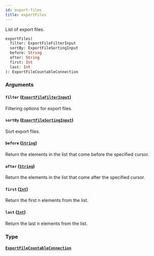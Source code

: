 ```yaml
---
id: export-files
title: exportFiles
---
```


List of export files.

```graphql
exportFiles(
  filter: ExportFileFilterInput
  sortBy: ExportFileSortingInput
  before: String
  after: String
  first: Int
  last: Int
): ExportFileCountableConnection
```

### Arguments

#### `filter` ([`ExportFileFilterInput`](../../../developer/api-reference/inputs/export-file-filter-input))

Filtering options for export files.

#### `sortBy` ([`ExportFileSortingInput`](../../../developer/api-reference/inputs/export-file-sorting-input))

Sort export files.

#### `before` ([`String`](../../../developer/api-reference/scalars/string))

Return the elements in the list that come before the specified cursor.

#### `after` ([`String`](../../../developer/api-reference/scalars/string))

Return the elements in the list that come after the specified cursor.

#### `first` ([`Int`](../../../developer/api-reference/scalars/int))

Return the first n elements from the list.

#### `last` ([`Int`](../../../developer/api-reference/scalars/int))

Return the last n elements from the list.

### Type

#### [`ExportFileCountableConnection`](../../../developer/api-reference/objects/export-file-countable-connection)
